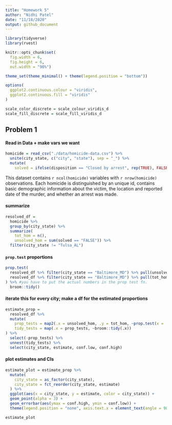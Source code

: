 ```yaml
---
title: "Homework 5"
author: "Nidhi Patel"
date: "11/18/2020"
output: github_document
---
```

```r
library(tidyverse)
library(rvest)

knitr::opts_chunk$set(
  fig.width = 6,
  fig.height = 6,
  out.width = "90%")

theme_set(theme_minimal() + theme(legend.position = "bottom"))

options(
  ggplot2.continuous.colour = "viridis",
  ggplot2.continuous.fill = "viridis"
)

scale_color_discrete = scale_colour_viridis_d
scale_fill_discrete = scale_fill_viridis_d
```

## Problem 1

#### Read in Data + make vars we want

```r
homicide = read_csv("./data/homicide-data.csv") %>% 
  unite(city_state, c("city", "state"), sep = "_") %>% 
  mutate(
    solved = ifelse(disposition == "Closed by arrest", rep(TRUE), FALSE))
```

This dataset contains `r ncol(homicide)` variables with `r nrow(homicide)` observations.  Each homicide is distinguished by an unique id, contains basic demographic information about the victim, the location and reported date of the murder, and whether an arrest was made. 

#### summarize

```r
resolved_df = 
  homicide %>%
  group_by(city_state) %>% 
  summarize(
    tot_hom = n(),
    unsolved_hom = sum(solved == "FALSE")) %>% 
  filter(city_state != "Tulsa_AL")
```

#### `prop.test` proportions

```r
prop.test(
  resolved_df %>% filter(city_state == "Baltimore_MD") %>% pull(unsolved_hom),
  resolved_df %>% filter(city_state == "Baltimore_MD") %>% pull(tot_hom)
) %>% #you have to put the actual numbers in the prop test fn. 
  broom::tidy()
```

#### iterate this for every city; make a df for the estimated proportions

```r
estimate_prop = 
  resolved_df %>% 
  mutate(
    prop_tests = map2(.x = unsolved_hom, .y = tot_hom, ~prop.test(x = .x, n = .y)),
    tidy_tests = map(.x = prop_tests, ~broom::tidy(.x))
) %>% 
  select(-prop_tests) %>% 
  unnest(tidy_tests) %>% 
  select(city_state, estimate, conf.low, conf.high)
```

#### plot estimates and CIs

```r
estimate_plot = estimate_prop %>% 
  mutate(
    city_state = as_factor(city_state),
    city_state = fct_reorder(city_state, estimate)
  ) %>% 
  ggplot(aes(x = city_state, y = estimate, color = city_state)) +
  geom_point(alpha = 3) +
  geom_errorbar(aes(ymax = conf.high, ymin = conf.low)) +
  theme(legend.position = "none", axis.text.x = element_text(angle = 90))

estimate_plot

```

